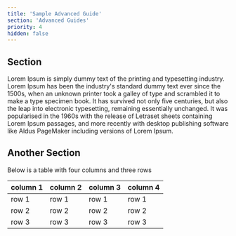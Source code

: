```yaml
---
title: 'Sample Advanced Guide'
section: 'Advanced Guides'
priority: 4
hidden: false
---
```


## Section

Lorem Ipsum is simply dummy text of the printing and typesetting industry. Lorem Ipsum has been the industry's standard dummy text ever since the 1500s, when an unknown printer took a galley of type and scrambled it to make a type specimen book. It has survived not only five centuries, but also the leap into electronic typesetting, remaining essentially unchanged. It was popularised in the 1960s with the release of Letraset sheets containing Lorem Ipsum passages, and more recently with desktop publishing software like Aldus PageMaker including versions of Lorem Ipsum.

## Another Section

Below is a table with four columns and three rows

| column 1 | column 2 | column 3 | column 4 |
| -------- | -------- | -------- | -------- |
| row 1    | row 1    | row 1    | row 1    |
| row 2    | row 2    | row 2    | row 2    |
| row 3    | row 3    | row 3    | row 3    |
